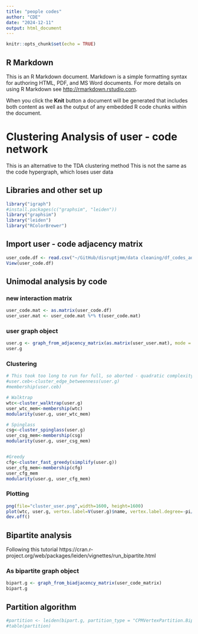 ```yaml
---
title: "people codes"
author: "CDE"
date: "2024-12-11"
output: html_document
---
```


```r
knitr::opts_chunk$set(echo = TRUE)
```

## R Markdown

This is an R Markdown document. Markdown is a simple formatting syntax for authoring HTML, PDF, and MS Word documents. For more details on using R Markdown see <http://rmarkdown.rstudio.com>.

When you click the **Knit** button a document will be generated that includes both content as well as the output of any embedded R code chunks within the document.

# Clustering Analysis of user - code network

This is an alternative to the TDA clustering method
This is not the same as the code hypergraph, which loses user data

## Libraries and other set up
```r
library("igraph")
#install.packages(c("graphsim", "leiden"))
library("graphsim")
library("leiden")
library("RColorBrewer")

```


## Import user - code adjacency matrix

```r
user_code.df <- read.csv("~/GitHub/disruptjmm/data cleaning/df_codes_adjacencymatrix.csv", row.names=1)
View(user_code.df)
```

## Unimodal analysis by code

### new interaction matrix
```r
user_code.mat <- as.matrix(user_code.df)
user_user.mat <- user_code.mat %*% t(user_code.mat)
```

### user graph object
```r
user.g <- graph_from_adjacency_matrix(as.matrix(user_user.mat), mode = c("undirected"))
user.g
```
### Clustering
```r
# This took too long to run for full, so aborted - quadratic complexity
#user.ceb<-cluster_edge_betweenness(user.g)
#membership(user.ceb)
```


```r
# Walktrap
wtc<-cluster_walktrap(user.g)
user_wtc_mem<-membership(wtc)
modularity(user.g, user_wtc_mem)
```
```r
# Spinglass
csg<-cluster_spinglass(user.g)
user_csg_mem<-membership(csg)
modularity(user.g, user_csg_mem)
```
```r

```

```r
#Greedy
cfg<-cluster_fast_greedy(simplify(user.g))
user_cfg_mem<-membership(cfg)
user_cfg_mem
modularity(user.g, user_cfg_mem)
```

### Plotting
```r
png(file="cluster_user.png",width=1600, height=1600)
plot(wtc, user.g, vertex.label=V(user.g)$name, vertex.label.degree=-pi/2, vertex.label.cex= 0.8,  vertex.label.dist = 1.5, vertex.label.font=2, vertex.size= 8, edge.arrow.size = 0.3, layout=layout_with_fr)
dev.off()
```


## Bipartite analysis
Following this tutorial
https://cran.r-project.org/web/packages/leiden/vignettes/run_bipartite.html

### As bipartite graph object

```r
bipart.g <- graph_from_biadjacency_matrix(user_code_matrix)
bipart.g
```
## Partition algorithm
```r
#partition <- leiden(bipart.g, partition_type = "CPMVertexPartition.Bipartite", resolution_parameter = 0.005)
#table(partition)
```

